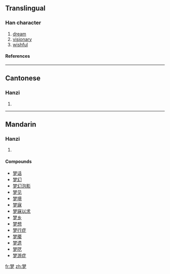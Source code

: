 {{see|夢}}

==Translingual==
===Han character===
{{Han char|rn=75|rad=木|as=07|sn=11|four=|canj=木木弓戈 (DDNI)}}
# [[dream]]
# [[visionary]]
# [[wishful]]
====References====
{{Han ref|kx=0530.100|dkj=14871|dj=0918.080|hdz=20863.180|uh=68A6|ud=26790}}

----
==Cantonese==
===Hanzi===
{{yue-hanzi|jyut=|y=mung6}}
# {{defn|Cantonese}}

----
==Mandarin==
===Hanzi===
{{cmn-hanzi|tra=夢|pin=[[mèng]] (meng4)|wg=meng<sup>4</sup>}}
# {{defn|Mandarin}}

====Compounds====
*[[梦话]]
*[[梦幻]]
*[[梦幻泡影]]
*[[梦见]]
*[[梦境]]
*[[梦寐]]
*[[梦寐以求]]
*[[梦乡]]
*[[梦想]]
*[[梦行症]]
*[[梦魇]]
*[[梦遗]]
*[[梦呓]]
*[[梦游症]]

[[fr:梦]]
[[zh:梦]]